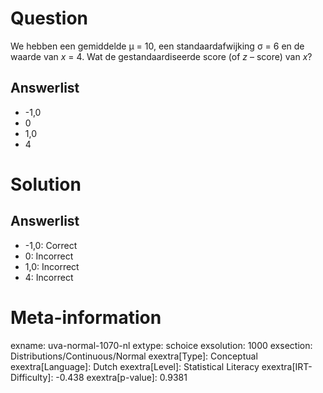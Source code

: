 Question
========

We hebben een gemiddelde µ = 10, een standaardafwijking σ = 6 en de
waarde van *x* = 4. Wat de gestandaardiseerde score (of *z* -- score)
van *x*?

Answerlist
----------

* -1,0
* 0
* 1,0
* 4

Solution
========

Answerlist
----------

* -1,0: Correct
* 0: Incorrect
* 1,0: Incorrect
* 4: Incorrect

Meta-information
================
exname: uva-normal-1070-nl
extype: schoice
exsolution: 1000
exsection: Distributions/Continuous/Normal
exextra[Type]: Conceptual
exextra[Language]: Dutch
exextra[Level]: Statistical Literacy
exextra[IRT-Difficulty]: -0.438
exextra[p-value]: 0.9381
